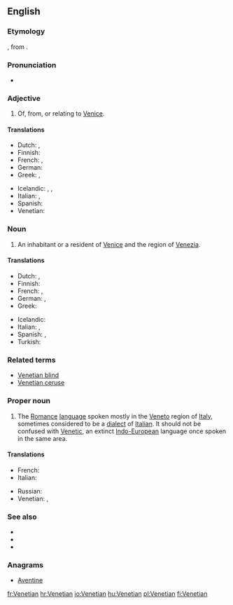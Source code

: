 ==English==

===Etymology===
{{suffix|Venetia|an}}, from {{etyl|la}} {{term|Venetia|lang=la||Venice}}.

===Pronunciation===
* {{rhymes|iːʃən}}

===Adjective===
{{en-adj|-}}

# Of, from, or relating to [[Venice]].

====Translations====
{{trans-top|relating to Venice}}
* Dutch: {{t+|nl|Venetiaans}}, {{t|nl|Venetiaanse}}
* Finnish: {{t-|fi|venetsialainen}}
* French: {{t+|fr|vénitien|m}}, {{t+|fr|vénitienne|f}}
* German: {{t+|de|venezianisch}}
* Greek: {{t+|el|βενετσιάνικος}}, {{t|el|ενετικός}}
{{trans-mid}}
* Icelandic: {{t|is|feneyskur|m}}, {{t|is|feneysk|f}}, {{t|is|feneyskt|n}}
* Italian: {{t+|it|veneziano|m}}, {{t+|it|veneziana|f}}
* Spanish: {{t|es|veneciano}}
* Venetian: {{tø|vec|venessian|m}}
{{trans-bottom}}

===Noun===
{{en-noun}}

# An inhabitant or a resident of [[Venice]] and the region of [[Venezia]].

====Translations====
{{trans-top|inhabitant of Venice}}
* Dutch: {{t|nl|Venetiaan|m}}, {{t|nl|Venetiaanse|f}}
* Finnish: {{t-|fi|venetsialainen}}
* French: {{t+|fr|vénitien|m}}, {{t+|fr|vénitienne|f}}
* German: {{t+|de|Venezianer|m}}, {{t+|de|Venezianerin|f}}
* Greek: {{t-|el|Βενετσιάνος|m|tr=Venetsiános}}
{{trans-mid}}
* Icelandic: {{t|is|Feneyingur|m}}
* Italian: {{t+|it|veneziano|m}}, {{t+|it|veneziana|f}}
* Spanish: {{t|es|veneciano|m}}, {{t|es|veneciana|f}}
* Turkish: {{t|tr|Venedikli}}
{{trans-bottom}}

===Related terms===
* [[Venetian blind]]
* [[Venetian ceruse]]

===Proper noun===
{{en-proper noun}}
{{wikipedia|Venetian language}}

# The [[Romance]] [[language]] spoken mostly in the [[Veneto]] region of [[Italy]], sometimes considered to be a [[dialect]] of [[Italian]]. It should not be confused with [[Venetic]], an extinct [[Indo-European]] language once spoken in the same area.

====Translations====
{{trans-top|language}}
* French: {{t+|fr|vénitien|m}}
* Italian: {{t+|it|veneto|m}}
{{trans-mid}}
* Russian: {{t|ru|венетский|tr=venetskij|sc=Cyrl}}
* Venetian: {{tø|vec|vèneto|xs=Venetian}}, {{tø|vec|vènet|xs=Venetian}}
{{trans-bottom}}

===See also===
* {{langcat}}
* {{pedialite|Venetian language}}
* {{ISO 639|link=Linguist List||lang=Venetic|code=vec}}

===Anagrams===
* [[Aventine#English|Aventine]]

[[fr:Venetian]]
[[hr:Venetian]]
[[io:Venetian]]
[[hu:Venetian]]
[[pl:Venetian]]
[[fi:Venetian]]
